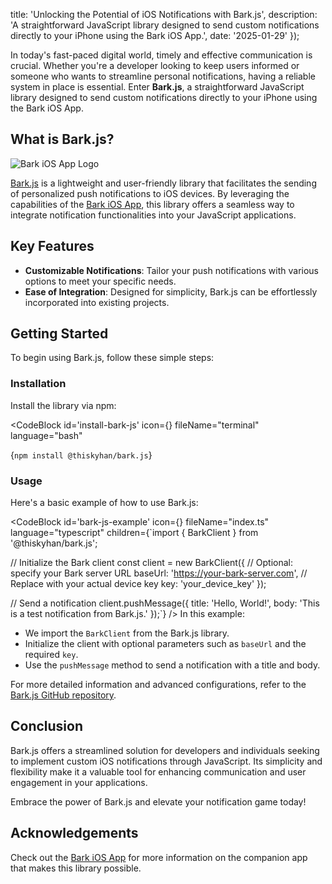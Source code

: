 
  title: 'Unlocking the Potential of iOS Notifications with Bark.js',
  description: 'A straightforward JavaScript library designed to send custom notifications directly to your iPhone using the Bark iOS App.',
  date: '2025-01-29'
});

In today's fast-paced digital world, timely and effective communication is crucial. Whether you're a developer looking to keep users informed or someone who wants to streamline personal notifications, having a reliable system in place is essential. Enter **Bark.js**, a straightforward JavaScript library designed to send custom notifications directly to your iPhone using the Bark iOS App.

## What is Bark.js?

<Image
  src='https://i.imgur.com/xcs8YFq.png'
  alt='Bark iOS App Logo'
/>

[Bark.js](https://github.com/chimpdev/bark.js) is a lightweight and user-friendly library that facilitates the sending of personalized push notifications to iOS devices. By leveraging the capabilities of the [Bark iOS App](https://github.com/Finb/Bark), this library offers a seamless way to integrate notification functionalities into your JavaScript applications.

## Key Features

- **Customizable Notifications**: Tailor your push notifications with various options to meet your specific needs.
- **Ease of Integration**: Designed for simplicity, Bark.js can be effortlessly incorporated into existing projects.

## Getting Started

To begin using Bark.js, follow these simple steps:

### Installation

Install the library via npm:

<CodeBlock
  id='install-bark-js'
  icon={<LuTerminal />}
  fileName="terminal"
  language="bash"
>
{`npm install @thiskyhan/bark.js`}
</CodeBlock>

### Usage

Here's a basic example of how to use Bark.js:

<CodeBlock
  id='bark-js-example'
  icon={<SiTypescript />}
  fileName="index.ts"
  language="typescript"
  children={`import { BarkClient } from '@thiskyhan/bark.js';

  // Initialize the Bark client
  const client = new BarkClient({
    // Optional: specify your Bark server URL
    baseUrl: 'https://your-bark-server.com',
    // Replace with your actual device key
    key: 'your_device_key'
  });

  // Send a notification
  client.pushMessage({
    title: 'Hello, World!',
    body: 'This is a test notification from Bark.js.'
  });`}
/>
In this example:

- We import the `BarkClient` from the Bark.js library.
- Initialize the client with optional parameters such as `baseUrl` and the required `key`.
- Use the `pushMessage` method to send a notification with a title and body.

For more detailed information and advanced configurations, refer to the [Bark.js GitHub repository](https://github.com/chimpdev/bark.js).

## Conclusion

Bark.js offers a streamlined solution for developers and individuals seeking to implement custom iOS notifications through JavaScript. Its simplicity and flexibility make it a valuable tool for enhancing communication and user engagement in your applications.

Embrace the power of Bark.js and elevate your notification game today!

## Acknowledgements

Check out the [Bark iOS App](https://github.com/Finb/Bark) for more information on the companion app that makes this library possible.